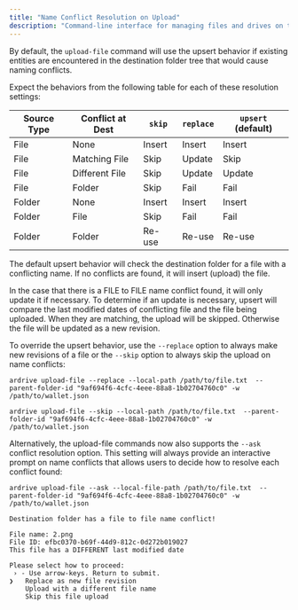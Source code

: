```yaml
---
title: "Name Conflict Resolution on Upload"
description: "Command-line interface for managing files and drives on the Ardrive platform"
---
```


By default, the `upload-file` command will use the upsert behavior if existing entities are encountered in the destination folder tree that would cause naming conflicts.

Expect the behaviors from the following table for each of these resolution settings:

| Source Type | Conflict at Dest | `skip` | `replace` | `upsert` (default) |
| ----------- | ---------------- | ------ | --------- | ------------------ |
| File        | None             | Insert | Insert    | Insert             |
| File        | Matching File    | Skip   | Update    | Skip               |
| File        | Different File   | Skip   | Update    | Update             |
| File        | Folder           | Skip   | Fail      | Fail               |
| Folder      | None             | Insert | Insert    | Insert             |
| Folder      | File             | Skip   | Fail      | Fail               |
| Folder      | Folder           | Re-use | Re-use    | Re-use             |

The default upsert behavior will check the destination folder for a file with a conflicting name. If no conflicts are found, it will insert (upload) the file.

In the case that there is a FILE to FILE name conflict found, it will only update it if necessary. To determine if an update is necessary, upsert will compare the last modified dates of conflicting file and the file being uploaded. When they are matching, the upload will be skipped. Otherwise the file will be updated as a new revision.

To override the upsert behavior, use the `--replace` option to always make new revisions of a file or the `--skip` option to always skip the upload on name conflicts:

```shell
ardrive upload-file --replace --local-path /path/to/file.txt  --parent-folder-id "9af694f6-4cfc-4eee-88a8-1b02704760c0" -w /path/to/wallet.json
```

```shell
ardrive upload-file --skip --local-path /path/to/file.txt  --parent-folder-id "9af694f6-4cfc-4eee-88a8-1b02704760c0" -w /path/to/wallet.json
```

Alternatively, the upload-file commands now also supports the `--ask` conflict resolution option. This setting will always provide an interactive prompt on name conflicts that allows users to decide how to resolve each conflict found:

```shell
ardrive upload-file --ask --local-file-path /path/to/file.txt  --parent-folder-id "9af694f6-4cfc-4eee-88a8-1b02704760c0" -w /path/to/wallet.json

Destination folder has a file to file name conflict!

File name: 2.png
File ID: efbc0370-b69f-44d9-812c-0d272b019027
This file has a DIFFERENT last modified date

Please select how to proceed:
 › - Use arrow-keys. Return to submit.
❯   Replace as new file revision
    Upload with a different file name
    Skip this file upload
```